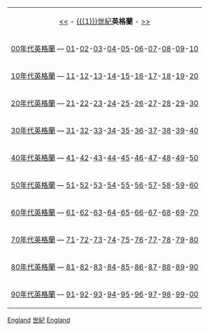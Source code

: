 <!-- for NNth century In England categories -->
<!-- use like this: {{EnglandInCentury|20|19|20|19|21}} -->
{| id="toc" align=center
| align=center | [[:category:{{{4}}}世紀英格蘭|{{{4}}}<<]] -  [[{{{1}}}世紀]]'''英格蘭''' - [[:category:{{{5}}}世紀英格蘭|>> {{{5}}}]]
|-
|[[:Category:{{{2}}}00年代英格蘭|{{{2}}}00年代英格蘭]] &mdash; [[:Category:{{{2}}}01年英格蘭|{{{2}}}01]]-[[:Category:{{{2}}}02年英格蘭|{{{2}}}02]]-[[:Category:{{{2}}}03年英格蘭|{{{2}}}03]]-[[:Category:{{{2}}}04年英格蘭|{{{2}}}04]]-[[:Category:{{{2}}}05年英格蘭|{{{2}}}05]]-[[:Category:{{{2}}}06年英格蘭|{{{2}}}06]]-[[:Category:{{{2}}}07年英格蘭|{{{2}}}07]]-[[:Category:{{{2}}}08年英格蘭|{{{2}}}08]]-[[:Category:{{{2}}}09年英格蘭|{{{2}}}09]]-[[:Category:{{{2}}}10年英格蘭|{{{2}}}10]]
|-
|[[:Category:{{{2}}}10年代英格蘭|{{{2}}}10年代英格蘭]] &mdash; [[:Category:{{{2}}}11年英格蘭|{{{2}}}11]]-[[:Category:{{{2}}}12年英格蘭|{{{2}}}12]]-[[:Category:{{{2}}}13年英格蘭|{{{2}}}13]]-[[:Category:{{{2}}}14年英格蘭|{{{2}}}14]]-[[:Category:{{{2}}}15年英格蘭|{{{2}}}15]]-[[:Category:{{{2}}}16年英格蘭|{{{2}}}16]]-[[:Category:{{{2}}}17年英格蘭|{{{2}}}17]]-[[:Category:{{{2}}}18年英格蘭|{{{2}}}18]]-[[:Category:{{{2}}}19年英格蘭|{{{2}}}19]]-[[:Category:{{{2}}}20年英格蘭|{{{2}}}20]]
|-
|[[:Category:{{{2}}}20年代英格蘭|{{{2}}}20年代英格蘭]] &mdash; [[:Category:{{{2}}}21年英格蘭|{{{2}}}21]]-[[:Category:{{{2}}}22年英格蘭|{{{2}}}22]]-[[:Category:{{{2}}}23年英格蘭|{{{2}}}23]]-[[:Category:{{{2}}}24年英格蘭|{{{2}}}24]]-[[:Category:{{{2}}}25年英格蘭|{{{2}}}25]]-[[:Category:{{{2}}}26年英格蘭|{{{2}}}26]]-[[:Category:{{{2}}}27年英格蘭|{{{2}}}27]]-[[:Category:{{{2}}}28年英格蘭|{{{2}}}28]]-[[:Category:{{{2}}}29年英格蘭|{{{2}}}29]]-[[:Category:{{{2}}}30年英格蘭|{{{2}}}30]]
|-
|[[:Category:{{{2}}}30年代英格蘭|{{{2}}}30年代英格蘭]] &mdash; [[:Category:{{{2}}}31年英格蘭|{{{2}}}31]]-[[:Category:{{{2}}}32年英格蘭|{{{2}}}32]]-[[:Category:{{{2}}}33年英格蘭|{{{2}}}33]]-[[:Category:{{{2}}}34年英格蘭|{{{2}}}34]]-[[:Category:{{{2}}}35年英格蘭|{{{2}}}35]]-[[:Category:{{{2}}}36年英格蘭|{{{2}}}36]]-[[:Category:{{{2}}}37年英格蘭|{{{2}}}37]]-[[:Category:{{{2}}}38年英格蘭|{{{2}}}38]]-[[:Category:{{{2}}}39年英格蘭|{{{2}}}39]]-[[:Category:{{{2}}}40年英格蘭|{{{2}}}40]]
|-
|[[:Category:{{{2}}}40年代英格蘭|{{{2}}}40年代英格蘭]] &mdash; [[:Category:{{{2}}}41年英格蘭|{{{2}}}41]]-[[:Category:{{{2}}}42年英格蘭|{{{2}}}42]]-[[:Category:{{{2}}}43年英格蘭|{{{2}}}43]]-[[:Category:{{{2}}}44年英格蘭|{{{2}}}44]]-[[:Category:{{{2}}}45年英格蘭|{{{2}}}45]]-[[:Category:{{{2}}}46年英格蘭|{{{2}}}46]]-[[:Category:{{{2}}}47年英格蘭|{{{2}}}47]]-[[:Category:{{{2}}}48年英格蘭|{{{2}}}48]]-[[:Category:{{{2}}}49年英格蘭|{{{2}}}49]]-[[:Category:{{{2}}}50年英格蘭|{{{2}}}50]]
|-
|[[:Category:{{{2}}}50年代英格蘭|{{{2}}}50年代英格蘭]] &mdash; [[:Category:{{{2}}}51年英格蘭|{{{2}}}51]]-[[:Category:{{{2}}}52年英格蘭|{{{2}}}52]]-[[:Category:{{{2}}}53年英格蘭|{{{2}}}53]]-[[:Category:{{{2}}}54年英格蘭|{{{2}}}54]]-[[:Category:{{{2}}}55年英格蘭|{{{2}}}55]]-[[:Category:{{{2}}}56年英格蘭|{{{2}}}56]]-[[:Category:{{{2}}}57年英格蘭|{{{2}}}57]]-[[:Category:{{{2}}}58年英格蘭|{{{2}}}58]]-[[:Category:{{{2}}}59年英格蘭|{{{2}}}59]]-[[:Category:{{{2}}}60年英格蘭|{{{2}}}60]]
|-
|[[:Category:{{{2}}}60年代英格蘭|{{{2}}}60年代英格蘭]] &mdash; [[:Category:{{{2}}}61年英格蘭|{{{2}}}61]]-[[:Category:{{{2}}}62年英格蘭|{{{2}}}62]]-[[:Category:{{{2}}}63年英格蘭|{{{2}}}63]]-[[:Category:{{{2}}}64年英格蘭|{{{2}}}64]]-[[:Category:{{{2}}}65年英格蘭|{{{2}}}65]]-[[:Category:{{{2}}}66年英格蘭|{{{2}}}66]]-[[:Category:{{{2}}}67年英格蘭|{{{2}}}67]]-[[:Category:{{{2}}}68年英格蘭|{{{2}}}68]]-[[:Category:{{{2}}}69年英格蘭|{{{2}}}69]]-[[:Category:{{{2}}}70年英格蘭|{{{2}}}70]]
|-
|[[:Category:{{{2}}}70年代英格蘭|{{{2}}}70年代英格蘭]] &mdash; [[:Category:{{{2}}}71年英格蘭|{{{2}}}71]]-[[:Category:{{{2}}}72年英格蘭|{{{2}}}72]]-[[:Category:{{{2}}}73年英格蘭|{{{2}}}73]]-[[:Category:{{{2}}}74年英格蘭|{{{2}}}74]]-[[:Category:{{{2}}}75年英格蘭|{{{2}}}75]]-[[:Category:{{{2}}}76年英格蘭|{{{2}}}76]]-[[:Category:{{{2}}}77年英格蘭|{{{2}}}77]]-[[:Category:{{{2}}}78年英格蘭|{{{2}}}78]]-[[:Category:{{{2}}}79年英格蘭|{{{2}}}79]]-[[:Category:{{{2}}}80年英格蘭|{{{2}}}80]]
|-
|[[:Category:{{{2}}}80年代英格蘭|{{{2}}}80年代英格蘭]] &mdash; [[:Category:{{{2}}}81年英格蘭|{{{2}}}81]]-[[:Category:{{{2}}}82年英格蘭|{{{2}}}82]]-[[:Category:{{{2}}}83年英格蘭|{{{2}}}83]]-[[:Category:{{{2}}}84年英格蘭|{{{2}}}84]]-[[:Category:{{{2}}}85年英格蘭|{{{2}}}85]]-[[:Category:{{{2}}}86年英格蘭|{{{2}}}86]]-[[:Category:{{{2}}}87年英格蘭|{{{2}}}87]]-[[:Category:{{{2}}}88年英格蘭|{{{2}}}88]]-[[:Category:{{{2}}}89年英格蘭|{{{2}}}89]]-[[:Category:{{{2}}}90年英格蘭|{{{2}}}90]]
|-
|[[:Category:{{{2}}}90年代英格蘭|{{{2}}}90年代英格蘭]] &mdash; [[:Category:{{{2}}}91年英格蘭|{{{2}}}91]]-[[:Category:{{{2}}}92年英格蘭|{{{2}}}92]]-[[:Category:{{{2}}}93年英格蘭|{{{2}}}93]]-[[:Category:{{{2}}}94年英格蘭|{{{2}}}94]]-[[:Category:{{{2}}}95年英格蘭|{{{2}}}95]]-[[:Category:{{{2}}}96年英格蘭|{{{2}}}96]]-[[:Category:{{{2}}}97年英格蘭|{{{2}}}97]]-[[:Category:{{{2}}}98年英格蘭|{{{2}}}98]]-[[:Category:{{{2}}}99年英格蘭|{{{2}}}99]]-[[:Category:{{{3}}}00年英格蘭|{{{3}}}00]]
|}

[[Category:{{{1}}}世紀各國|England]]
<includeonly>
[[Category:各世紀英格蘭|{{{1}}}世紀]]
[[Category:{{{1}}}世紀歐洲|England]]
</includeonly>